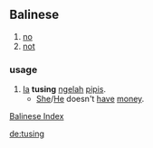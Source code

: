 == Balinese ==

# [[no]]
# [[not]]

=== usage ===
#  [[Ia]] '''tusing''' [[ngelah]] [[pipis]].
#* [[She]]/[[He]] doesn't [[have]] [[money]].



[[Wiktionary:Balinese index|Balinese Index]]

[[de:tusing]]